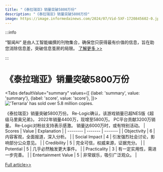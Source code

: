 ```yaml
---
title: "《泰拉瑞亚》销量突破5800万份"
description: "《泰拉瑞亚》销量突破5800万份"
image: https://image.informedainews.com/2024/07/Vid-5XF-1720845602-0.jpg
---
```



:::info

“智闻AI“ 是由人工智能编撰的刊物集合，确保您只获得最有价值的信息，旨在助您消除信息差，突破信息茧房的局限。  [了解更多 >>](/)

:::

# 《泰拉瑞亚》销量突破5800万份


<Tabs
	defaultValue="summary"
	values={[
	{label: 'summary', value: 'summary'},
	{label: 'score', value: 'score'},
]}>
<TabItem value="summary">
<img
  src="https://image.informedainews.com/2024/07/Vid-5XF-1720845602-0.jpg"
  alt="'Terraria' has sold over 5.8 million copies."
/>



《泰拉瑞亚》销量突破5800万份。
Re-Logic确认，该游戏销量已超NES版《超级马里奥兄弟》。
2022年销量4400万，现增至5800万。
PC平台贡献3200万销量。
Re-Logic对粉丝支持表示感激。
销量达6000万时，或有特别活动。
</TabItem>
<TabItem value="score">
	| Scores     | Value   | Explanation |
	| -------- | ------- | ------- |
	| Objectivity  | 6    | 内容客观，全面报道，深入分析。    |
	| Social Impact | 4     | 引发强烈社会讨论，影响部分公众意见。    |
	| Credibility    | 5    | 完全可信，权威来源，证据充分。    |
	| Potential    | 5    | 几乎必然触发更大事件。    |
	| Practicality    | 3    | 有一定实用性，需进一步完善。    |
	| Entertainment Value    | 5    | 非常娱乐，吸引广泛观众。    |
</TabItem>
</Tabs>

[Full article>>](https://www.gcores.com/articles/184892)
